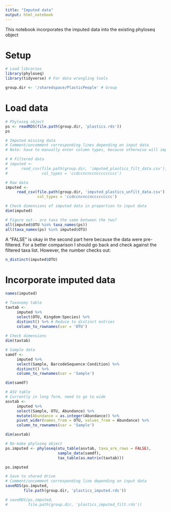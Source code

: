 ```yaml
---
title: "Imputed data"
output: html_notebook
---
```


This notebook incorporates the imputed data into the existing phyloseq object

# Setup

```r
# Load libraries
library(phyloseq)
library(tidyverse) # For data wrangling tools
```

```r
group.dir <- '/sharedspace/PlasticPeople' # Group
```

# Load data

```r
# Phyloseq object
ps <- readRDS(file.path(group.dir, 'plastics.rds'))
ps
```

```r
# Imputed missing data
# Comment/uncomment corresponding lines depending on input data
# Note: have to manually enter column types, because otherwise will impute a logical value for species based on the first 1000 rows of data

# # Filtered data
# imputed <- 
#      read_csv(file.path(group.dir, 'imputed_plastics_filt_data.csv'),
#               col_types = 'ccdccncnccnccccccccc')

# Raw data
imputed <-
     read_csv(file.path(group.dir, 'imputed_plastics_unfilt_data.csv'),
              col_types = 'ccdccncnccnccccccccc')
```

```r
# Check dimensions of imputed data in proportion to input data
dim(imputed)

# Figure out-- are taxa the same between the two?
all(imputed$OTU %in% taxa_names(ps))
all(taxa_names(ps) %in% imputed$OTU) 
```

A "FALSE" is okay in the second part here because the data were pre-filtered. For a better comparison I should go back and check against the filtered taxa list. However, the number checks out:

```r
n_distinct(imputed$OTU)
```

# Incorporate imputed data

```r
names(imputed)
```


```r
# Taxonomy table
taxtab <- 
     imputed %>% 
     select(OTU, Kingdom:Species) %>% 
     distinct() %>% # Reduce to distinct entries
     column_to_rownames(var = 'OTU')
     
# Check dimensions
dim(taxtab)
```

```r
# Sample data
samdf <- 
     imputed %>% 
     select(Sample, BarcodeSequence:Condition) %>% 
     distinct() %>% 
     column_to_rownames(var = 'Sample')

dim(samdf)
```

```r
# ASV table
# Currently in long form, need to go to wide
asvtab <- 
     imputed %>% 
     select(Sample, OTU, Abundance) %>% 
     mutate(Abundance = as.integer(Abundance)) %>% 
     pivot_wider(names_from = OTU, values_from = Abundance) %>% 
     column_to_rownames(var = 'Sample')

dim(asvtab)
```

```r
# Re-make phyloseq object
ps.imputed <- phyloseq(otu_table(asvtab, taxa_are_rows = FALSE),
                       sample_data(samdf),
                       tax_table(as.matrix(taxtab)))

ps.imputed
```

```r
# Save to shared drive
# Comment/uncomment corresponding line depending on input data
saveRDS(ps.imputed,
        file.path(group.dir, 'plastics_imputed.rds'))

# saveRDS(ps.imputed,
#         file.path(group.dir, 'plastics_imputed_filt.rds'))
```

